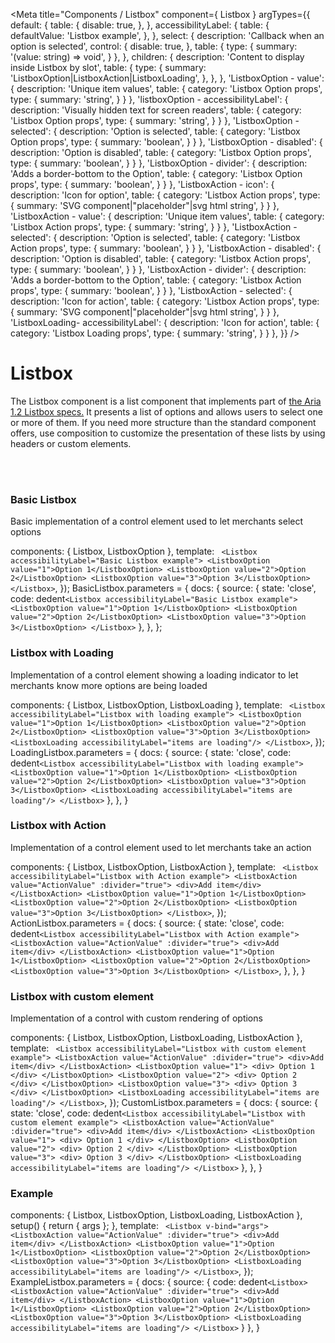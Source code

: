 

<Meta
  title="Components / Listbox"
  component={ Listbox }
  argTypes={{
    default: {
      table: {
        disable: true,
      },
    },
    accessibilityLabel: {
      table: {
        defaultValue: 'Listbox example',
      },
    },
    select: {
      description: 'Callback when an option is selected',
      control: {
        disable: true,
      },
      table: {
        type: {
          summary: '(value: string) => void',
        }
      },
    },
    children: {
      description: 'Content to display inside Listbox by slot',
      table: {
        type: {
          summary: 'ListboxOption|ListboxAction|ListboxLoading',
        },
      },
    },
    'ListboxOption - value': {
      description: 'Unique item values',
      table: {
        category: 'Listbox Option props',
        type: {
          summary: 'string',
        }
      }
    },
    'listboxOption - accessibilityLabel': {
      description: 'Visually hidden text for screen readers',
      table: {
        category: 'Listbox Option props',
        type: {
          summary: 'string',
        }
      }
    },
    'ListboxOption - selected': {
      description: 'Option is selected',
      table: {
        category: 'Listbox Option props',
        type: {
          summary: 'boolean',
        }
      }
    },
    'ListboxOption - disabled': {
      description: 'Option is disabled',
      table: {
        category: 'Listbox Option props',
        type: {
          summary: 'boolean',
        }
      }
    },
    'ListboxOption - divider': {
      description: 'Adds a border-bottom to the Option',
      table: {
        category: 'Listbox Option props',
        type: {
          summary: 'boolean',
        }
      }
    },
    'ListboxAction - icon': {
      description: 'Icon for option',
      table: {
        category: 'Listbox Action props',
        type: {
          summary: 'SVG component|"placeholder"|svg html string',
        }
      }
    },
    'ListboxAction - value': {
      description: 'Unique item values',
      table: {
        category: 'Listbox Action props',
        type: {
          summary: 'string',
        }
      }
    },
    'ListboxAction - selected': {
      description: 'Option is selected',
      table: {
        category: 'Listbox Action props',
        type: {
          summary: 'boolean',
        }
      }
    },
    'ListboxAction - disabled': {
      description: 'Option is disabled',
      table: {
        category: 'Listbox Action props',
        type: {
          summary: 'boolean',
        }
      }
    },
    'ListboxAction - divider': {
      description: 'Adds a border-bottom to the Option',
      table: {
        category: 'Listbox Action props',
        type: {
          summary: 'boolean',
        }
      }
    },
    'ListboxAction - selected': {
      description: 'Icon for action',
      table: {
        category: 'Listbox Action props',
        type: {
          summary: 'SVG component|"placeholder"|svg html string',
        }
      }
    },
    'ListboxLoading- accessibilityLabel': {
      description: 'Icon for action',
      table: {
        category: 'Listbox Loading props',
        type: {
          summary: 'string',
        }
      }
    },
  }}
/>

# Listbox

The Listbox component is a list component that implements part of [the Aria 1.2 Listbox specs.](https://www.w3.org/TR/wai-aria-practices-1.2/#Listbox)
It presents a list of options and allows users to select one or more of them.
If you need more structure than the standard component offers, use composition to customize the presentation of these lists by using headers or custom elements.

<br/><br/>

### Basic Listbox

Basic implementation of a control element used to let merchants select options

  components: { Listbox, ListboxOption },
  template: `
  <Listbox accessibilityLabel="Basic Listbox example">
    <ListboxOption value="1">Option 1</ListboxOption>
    <ListboxOption value="2">Option 2</ListboxOption>
    <ListboxOption value="3">Option 3</ListboxOption>
  </Listbox>`,
});
BasicListbox.parameters = {
  docs: {
    source: {
      state: 'close',
      code: dedent`
      <Listbox accessibilityLabel="Basic Listbox example">
        <ListboxOption value="1">Option 1</ListboxOption>
        <ListboxOption value="2">Option 2</ListboxOption>
        <ListboxOption value="3">Option 3</ListboxOption>
      </Listbox>
      `
    },
  },
};

<Canvas>
  <Story story={BasicListbox} name="Basic Listbox"></Story>
</Canvas>

### Listbox with Loading

Implementation of a control element showing a loading indicator to let merchants know more options are being loaded

  components: { Listbox, ListboxOption, ListboxLoading },
  template: `
  <Listbox accessibilityLabel="Listbox with loading example">
    <ListboxOption value="1">Option 1</ListboxOption>
    <ListboxOption value="2">Option 2</ListboxOption>
    <ListboxOption value="3">Option 3</ListboxOption>
    <ListboxLoading accessibilityLabel="items are loading"/>
  </Listbox>`,
});
LoadingListbox.parameters = {
  docs: {
    source: {
      state: 'close',
      code: dedent`
      <Listbox accessibilityLabel="Listbox with loading example">
        <ListboxOption value="1">Option 1</ListboxOption>
        <ListboxOption value="2">Option 2</ListboxOption>
        <ListboxOption value="3">Option 3</ListboxOption>
        <ListboxLoading accessibilityLabel="items are loading"/>
      </Listbox>
      `
    },
  },
}

<Canvas>
  <Story story={LoadingListbox} name="Listbox with Loading"></Story>
</Canvas>

### Listbox with Action

Implementation of a control element used to let merchants take an action

  components: { Listbox, ListboxOption, ListboxAction },
  template: `
  <Listbox accessibilityLabel="Listbox with Action example">
    <ListboxAction value="ActionValue" :divider="true">
      <div>Add item</div>
    </ListboxAction>
    <ListboxOption value="1">Option 1</ListboxOption>
    <ListboxOption value="2">Option 2</ListboxOption>
    <ListboxOption value="3">Option 3</ListboxOption>
  </Listbox>`,
});
ActionListbox.parameters = {
  docs: {
    source: {
      state: 'close',
      code: dedent`
      <Listbox accessibilityLabel="Listbox with Action example">
        <ListboxAction value="ActionValue" :divider="true">
          <div>Add item</div>
        </ListboxAction>
        <ListboxOption value="1">Option 1</ListboxOption>
        <ListboxOption value="2">Option 2</ListboxOption>
        <ListboxOption value="3">Option 3</ListboxOption>
      </Listbox>
      `,
    },
  },
}

<Canvas>
  <Story story={ActionListbox} name="Listbox with Action"></Story>
</Canvas>

### Listbox with custom element

Implementation of a control with custom rendering of options

  components: { Listbox, ListboxOption, ListboxLoading, ListboxAction },
  template: `
  <Listbox accessibilityLabel="Listbox with custom element example">
    <ListboxAction value="ActionValue" :divider="true">
      <div>Add item</div>
    </ListboxAction>
    <ListboxOption value="1">
      <div>
        Option 1
      </div>
    </ListboxOption>
    <ListboxOption value="2">
      <div>
        Option 2
      </div>
    </ListboxOption>
    <ListboxOption value="3">
      <div>
        Option 3
      </div>
    </ListboxOption>
    <ListboxLoading accessibilityLabel="items are loading"/>
  </Listbox>`,
});
CustomListbox.parameters = {
  docs: {
    source: {
      state: 'close',
      code: dedent`
      <Listbox accessibilityLabel="Listbox with custom element example">
        <ListboxAction value="ActionValue" :divider="true">
          <div>Add item</div>
        </ListboxAction>
        <ListboxOption value="1">
          <div>
            Option 1
          </div>
        </ListboxOption>
        <ListboxOption value="2">
          <div>
            Option 2
          </div>
        </ListboxOption>
        <ListboxOption value="3">
          <div>
            Option 3
          </div>
        </ListboxOption>
        <ListboxLoading accessibilityLabel="items are loading"/>
      </Listbox>
      `
    },
  },
}

<Canvas>
  <Story story={CustomListbox} name="Listbox with custom element"></Story>
</Canvas>

### Example

  components: { Listbox, ListboxOption, ListboxLoading, ListboxAction },
  setup() { return { args }; },
  template: `
  <Listbox v-bind="args">
    <ListboxAction value="ActionValue" :divider="true">
      <div>Add item</div>
    </ListboxAction>
    <ListboxOption value="1">Option 1</ListboxOption>
    <ListboxOption value="2">Option 2</ListboxOption>
    <ListboxOption value="3">Option 3</ListboxOption>
    <ListboxLoading accessibilityLabel="items are loading"/>
  </Listbox>`,
});
ExampleListbox.parameters = {
  docs: {
    source: {
      code: dedent`
      <Listbox>
        <ListboxAction value="ActionValue" :divider="true">
          <div>Add item</div>
        </ListboxAction>
        <ListboxOption value="1">Option 1</ListboxOption>
        <ListboxOption value="2">Option 2</ListboxOption>
        <ListboxOption value="3">Option 3</ListboxOption>
        <ListboxLoading accessibilityLabel="items are loading"/>
      </Listbox>
      `
    }
  },
}

<Canvas>
  <Story story={ExampleListbox} name="Example" height="180px"></Story>
</Canvas>

<ArgsTable story="Example"/>
